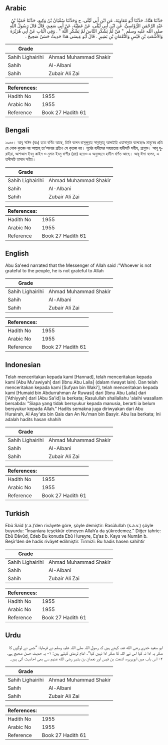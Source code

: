## Arabic


<div dir="rtl" lang="ar" style={{fontSize:'larger',backgroundColor:'#f8f9fa',padding:20}}>
حَدَّثَنَا هَنَّادٌ، حَدَّثَنَا أَبُو مُعَاوِيَةَ، عَنِ ابْنِ أَبِي لَيْلَى، ح وَحَدَّثَنَا سُفْيَانُ بْنُ وَكِيعٍ، حَدَّثَنَا حُمَيْدُ بْنُ عَبْدِ الرَّحْمَنِ الرُّؤَاسِيُّ، عَنِ ابْنِ أَبِي لَيْلَى، عَنْ عَطِيَّةَ، عَنْ أَبِي سَعِيدٍ، قَالَ قَالَ رَسُولُ اللَّهِ صلى الله عليه وسلم ‏ "‏ مَنْ لَمْ يَشْكُرِ النَّاسَ لَمْ يَشْكُرِ اللَّهَ ‏"‏ ‏.‏ وَفِي الْبَابِ عَنْ أَبِي هُرَيْرَةَ وَالأَشْعَثِ بْنِ قَيْسٍ وَالنُّعْمَانِ بْنِ بَشِيرٍ ‏.‏ قَالَ أَبُو عِيسَى هَذَا حَدِيثٌ حَسَنٌ صَحِيحٌ ‏.‏
</div>
<div style={{backgroundColor:'#f8f9fa',padding:20, marginBottom: 10}}><table> <thead> <tr> <th>Grade</th> <th></th> </tr> </thead> <tbody> <tr><td>Sahih Lighairihi</td><td>Ahmad Muhammad Shakir</td></tr><tr><td>Sahih</td><td>Al-Albani</td></tr><tr><td>Sahih</td><td>Zubair Ali Zai</td></tr></tbody></table><table> <thead> <tr> <th>References:</th> <th></th> </tr> </thead> <tbody><tr><td>Hadith No</td><td>1955</td></tr><tr><td>Arabic No</td><td>1955</td></tr><tr><td>Reference</td><td>Book 27 Hadith 61</td></tr></tbody></table></div>

## Bengali


<div dir="ltr" lang="bn" style={{fontSize:'larger',backgroundColor:'#f8f9fa',padding:20}}>
১৯৫৫। আবূ সাঈদ (রাঃ) হতে বর্ণিত আছে, তিনি বলেন রাসূলুল্লাহ সাল্লাল্লাহু আলাইহি ওয়াসাল্লাম বলেছেনঃ মানুষের প্রতি যে লোক কৃতজ্ঞ নয় আল্লাহ্ তা'আলার প্রতিও সে কৃতজ্ঞ নয়। পূর্বের হাদীসের সহায়তায় হাদীসটি সহীহ, প্রাগুক্ত। আবূ হুরাইরা, আশআস ইবনু কাইস ও নুমান ইবনু বাশীর (রাঃ) হতেও এ অনুচ্ছেদে হাদীস বর্ণিত আছে। আবূ ঈসা বলেন, এ হাদীসটি হাসান সহীহ।
</div>
<div style={{backgroundColor:'#f8f9fa',padding:20, marginBottom: 10}}><table> <thead> <tr> <th>Grade</th> <th></th> </tr> </thead> <tbody> <tr><td>Sahih Lighairihi</td><td>Ahmad Muhammad Shakir</td></tr><tr><td>Sahih</td><td>Al-Albani</td></tr><tr><td>Sahih</td><td>Zubair Ali Zai</td></tr></tbody></table><table> <thead> <tr> <th>References:</th> <th></th> </tr> </thead> <tbody><tr><td>Hadith No</td><td>1955</td></tr><tr><td>Arabic No</td><td>1955</td></tr><tr><td>Reference</td><td>Book 27 Hadith 61</td></tr></tbody></table></div>

## English


<div dir="ltr" lang="en" style={{fontSize:'larger',backgroundColor:'#f8f9fa',padding:20}}>
Abu Sa'eed narrated that the Messenger of Allah said :"Whoever is not grateful to the people, he is not grateful to Allah
</div>
<div style={{backgroundColor:'#f8f9fa',padding:20, marginBottom: 10}}><table> <thead> <tr> <th>Grade</th> <th></th> </tr> </thead> <tbody> <tr><td>Sahih Lighairihi</td><td>Ahmad Muhammad Shakir</td></tr><tr><td>Sahih</td><td>Al-Albani</td></tr><tr><td>Sahih</td><td>Zubair Ali Zai</td></tr></tbody></table><table> <thead> <tr> <th>References:</th> <th></th> </tr> </thead> <tbody><tr><td>Hadith No</td><td>1955</td></tr><tr><td>Arabic No</td><td>1955</td></tr><tr><td>Reference</td><td>Book 27 Hadith 61</td></tr></tbody></table></div>

## Indonesian


<div dir="ltr" lang="id" style={{fontSize:'larger',backgroundColor:'#f8f9fa',padding:20}}>
Telah menceritakan kepada kami [Hannad], telah menceritakan kepada kami [Abu Mu'awiyah] dari [Ibnu Abu Laila] (dalam riwayat lain). Dan telah menceritakan kepada kami [Sufyan bin Waki'], telah menceritakan kepada kami [Humaid bin Abdurrahman Ar Ruwasi] dari [Ibnu Abu Laila] dari ['Athiyyah] dari [Abu Sa'id] ia berkata; Rasulullah shallallahu 'alaihi wasallam bersabda: "Siapa yang tidak bersyukur kepada manusia, berarti ia belum bersyukur kepada Allah." Hadits semakna juga diriwyakan dari Abu Hurairah, Al Asy'ats bin Qais dan An Nu'man bin Basyir. Abu Isa berkata; Ini adalah hadits hasan shahih
</div>
<div style={{backgroundColor:'#f8f9fa',padding:20, marginBottom: 10}}><table> <thead> <tr> <th>Grade</th> <th></th> </tr> </thead> <tbody> <tr><td>Sahih Lighairihi</td><td>Ahmad Muhammad Shakir</td></tr><tr><td>Sahih</td><td>Al-Albani</td></tr><tr><td>Sahih</td><td>Zubair Ali Zai</td></tr></tbody></table><table> <thead> <tr> <th>References:</th> <th></th> </tr> </thead> <tbody><tr><td>Hadith No</td><td>1955</td></tr><tr><td>Arabic No</td><td>1955</td></tr><tr><td>Reference</td><td>Book 27 Hadith 61</td></tr></tbody></table></div>

## Turkish


<div dir="ltr" lang="tr" style={{fontSize:'larger',backgroundColor:'#f8f9fa',padding:20}}>
Ebû Saîd (r.a.)’den rivâyete göre, şöyle demiştir: Rasûlullah (s.a.v.) şöyle buyurdu: “İnsanlara teşekkür etmeyen Allah’a da şükredemez.” Diğer tahric: Ebû Dâvûd, Edeb Bu konuda Ebû Hureyre, Eş’as b. Kays ve Numân b. Beşîr’den de hadis rivâyet edilmiştir. Tirmizî: Bu hadis hasen sahihtir
</div>
<div style={{backgroundColor:'#f8f9fa',padding:20, marginBottom: 10}}><table> <thead> <tr> <th>Grade</th> <th></th> </tr> </thead> <tbody> <tr><td>Sahih Lighairihi</td><td>Ahmad Muhammad Shakir</td></tr><tr><td>Sahih</td><td>Al-Albani</td></tr><tr><td>Sahih</td><td>Zubair Ali Zai</td></tr></tbody></table><table> <thead> <tr> <th>References:</th> <th></th> </tr> </thead> <tbody><tr><td>Hadith No</td><td>1955</td></tr><tr><td>Arabic No</td><td>1955</td></tr><tr><td>Reference</td><td>Book 27 Hadith 61</td></tr></tbody></table></div>

## Urdu


<div dir="rtl" lang="ur" style={{fontSize:'larger',backgroundColor:'#f8f9fa',padding:20}}>
ابو سعید خدری رضی الله عنہ کہتے ہیں کہ رسول اللہ صلی اللہ علیہ وسلم نے فرمایا: ”جس نے لوگوں کا شکر یہ ادا نہ کیا اس نے اللہ کا شکر ادا نہیں کیا“۔ امام ترمذی کہتے ہیں: ۱- یہ حدیث حسن صحیح ہے، ۲- اس باب میں ابوہریرہ، اشعث بن قیس اور نعمان بن بشیر رضی الله عنہم سے بھی احادیث آئی ہیں۔
</div>
<div style={{backgroundColor:'#f8f9fa',padding:20, marginBottom: 10}}><table> <thead> <tr> <th>Grade</th> <th></th> </tr> </thead> <tbody> <tr><td>Sahih Lighairihi</td><td>Ahmad Muhammad Shakir</td></tr><tr><td>Sahih</td><td>Al-Albani</td></tr><tr><td>Sahih</td><td>Zubair Ali Zai</td></tr></tbody></table><table> <thead> <tr> <th>References:</th> <th></th> </tr> </thead> <tbody><tr><td>Hadith No</td><td>1955</td></tr><tr><td>Arabic No</td><td>1955</td></tr><tr><td>Reference</td><td>Book 27 Hadith 61</td></tr></tbody></table></div>